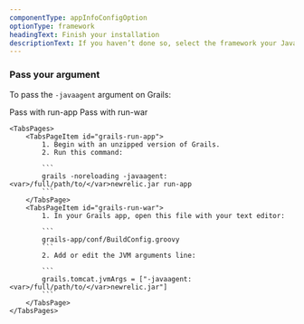 ```yaml
---
componentType: appInfoConfigOption
optionType: framework 
headingText: Finish your installation
descriptionText: If you haven’t done so, select the framework your Java app is using.
---
```


### Pass your argument

To pass the `-javaagent` argument on Grails:

<Tabs>
	<TabsBar>
		<TabsBarItem id="grails-run-app">Pass with run-app</TabsBarItem>
		<TabsBarItem id="grails-run-war">Pass with run-war</TabsBarItem>
	</TabsBar>

	<TabsPages>
		<TabsPageItem id="grails-run-app">
            1. Begin with an unzipped version of Grails.
            2. Run this command:

            ```
            grails -noreloading -javaagent:<var>/full/path/to/</var>newrelic.jar run-app
            ```
		</TabsPage>
		<TabsPageItem id="grails-run-war">
            1. In your Grails app, open this file with your text editor:

            ```
            grails-app/conf/BuildConfig.groovy
            ```
            2. Add or edit the JVM arguments line:

            ```
            grails.tomcat.jvmArgs = ["-javaagent:<var>/full/path/to/</var>newrelic.jar"]
            ```
		</TabsPage>
	</TabsPages>
</Tabs>

